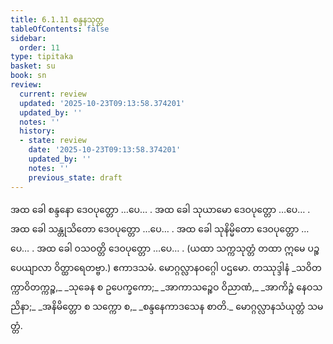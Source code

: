 ```yaml
---
title: 6.1.11 စန္ဒနသုတ္တ
tableOfContents: false
sidebar:
  order: 11
type: tipitaka
basket: su
book: sn
review:
  current: review
  updated: '2025-10-23T09:13:58.374201'
  updated_by: ''
  notes: ''
  history:
  - state: review
    date: '2025-10-23T09:13:58.374201'
    updated_by: ''
    notes: ''
    previous_state: draft
---
```



<ReviewStatus review={frontmatter.review} showDetails={true} />

<HypothesisAnnotation frontmatter={frontmatter} />

<DynamicBreadcrumb />

<Division number="342" book="sn" e="ch" v="18" p="329">

<Paragraph number="1463" book="sn">
အထ ခေါ စန္ဒနော ဒေဝပုတ္တော …ပေ… .
</Paragraph>

<Paragraph number="1464" book="sn">
အထ ခေါ သုယာမော ဒေဝပုတ္တော …ပေ… .
</Paragraph>

<Paragraph number="1465" book="sn">
အထ ခေါ သန္တုသိတော ဒေဝပုတ္တော …ပေ… .
</Paragraph>

<Paragraph number="1466" book="sn">
အထ ခေါ သုနိမ္မိတော ဒေဝပုတ္တော …ပေ… .
</Paragraph>

<Paragraph number="1467" book="sn">
အထ ခေါ ဝသဝတ္တိ ဒေဝပုတ္တော …ပေ… .
</Paragraph>

<Paragraph number="1468" book="sn">
(ယထာ သက္ကသုတ္တံ တထာ ဣမေ ပဉ္စ ပေယျာလာ ဝိတ္ထာရေတဗ္ဗာ.)

</Paragraph>
</Division>

<Paragraph number="1469" type="center" book="sn">
ဧကာဒသမံ.



</Paragraph>

<Paragraph number="1470" type="center" book="sn">
မောဂ္ဂလ္လာနဝဂ္ဂေါ ပဌမော.



</Paragraph>

<Paragraph number="1471" type="center" book="sn">
တဿုဒ္ဒါနံ


</Paragraph>

<Paragraph number="1472" type="verses" book="sn">
_သဝိတက္ကာဝိတက္ကဉ္စ,_  
_သုခေန စ ဥပေက္ခကော;_  
_အာကာသဉ္စေဝ ဝိညာဏံ,_  
_အာကိဉ္စံ နေဝသညိနာ;_  
_အနိမိတ္တော စ သက္ကော စ,_  
_စန္ဒနေကာဒသေန စာတိ._  


</Paragraph>

<Paragraph number="1473" type="center" book="sn">
မောဂ္ဂလ္လာနသံယုတ္တံ သမတ္တံ.
</Paragraph>
